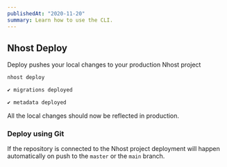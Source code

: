 ```yaml
---
publishedAt: "2020-11-20"
summary: Learn how to use the CLI.
---
```


## Nhost Deploy

Deploy pushes your local changes to your production Nhost project

```bash
nhost deploy

✔ migrations deployed

✔ metadata deployed
```

All the local changes should now be reflected in production.

### Deploy using Git

If the repository is connected to the Nhost project deployment will happen automatically on push to the `master` or the `main` branch.
